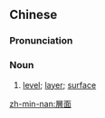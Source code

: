 {{also|层面}}
==Chinese==
{{zh-forms|s=层面}}

===Pronunciation===
{{zh-pron
|m=céngmiàn
|cat=n
}}

===Noun===
{{zh-noun}}

# [[level]]; [[layer]]; [[surface]]

[[zh-min-nan:層面]]
